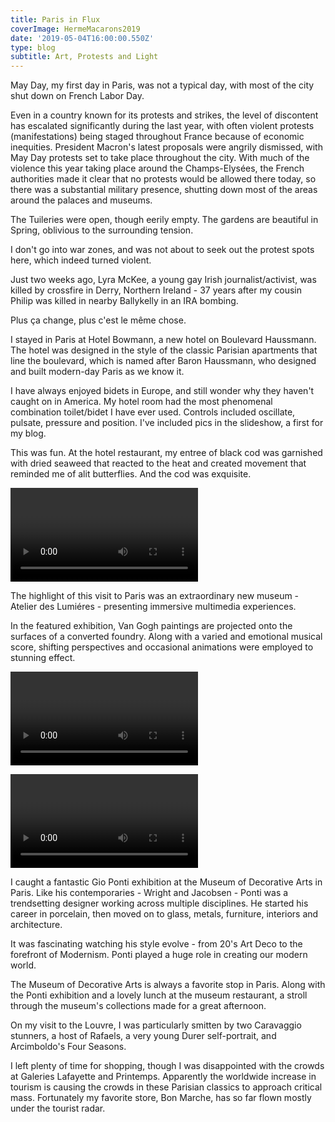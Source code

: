 ---
title: Paris in Flux
coverImage: HermeMacarons2019
date: '2019-05-04T16:00:00.550Z'
type: blog
subtitle: Art, Protests and Light
---


May Day, my first day in Paris, was not a typical day, with most of the city shut down on French Labor Day.

Even in a country known for its protests and strikes, the level of discontent has escalated significantly during the last year, with often violent protests (manifestations) being staged throughout France because of economic inequities. President Macron's latest proposals were angrily dismissed, with May Day protests set to take place throughout the city. With much of the violence this year taking place around the Champs-Elysées, the French authorities made it clear that no protests would be allowed there today, so there was a substantial military presence, shutting down most of the areas around the palaces and museums.

The Tuileries were open, though eerily empty. The gardens are beautiful in Spring, oblivious to the surrounding tension.

I don't go into war zones, and was not about to seek out the protest spots here, which indeed turned violent.

Just two weeks ago, Lyra McKee, a young gay Irish journalist/activist, was killed by crossfire in Derry, Northern Ireland -  37 years after my cousin Philip was killed in nearby Ballykelly in an IRA bombing.

Plus ça change, plus c'est le même chose.

<Paris2019SlideShow />

I stayed in Paris at Hotel Bowmann, a new hotel on Boulevard Haussmann. The hotel was designed in the style of the classic Parisian apartments that line the boulevard, which is named after Baron Haussmann, who designed and built modern-day Paris as we know it.

I have always enjoyed bidets in Europe, and still wonder why they haven't caught on in America. My hotel room had the most phenomenal combination toilet/bidet I have ever used. Controls included oscillate, pulsate, pressure and position. I've included pics in the slideshow, a first for my blog. 

<ParisHotel2019SlideShow />

This was fun. At the hotel restaurant, my entree of black cod was garnished with dried seaweed that reacted to the heat and created movement that reminded me of alit butterflies. And the cod was exquisite.

<Video
    videoSrcURL="https://www.youtube.com/embed/AGQUNjyHeBY"
    videoTitle="Moving Garnish"
 />

The highlight of this visit to Paris was an extraordinary new museum - Atelier des Lumiéres - presenting immersive multimedia experiences.

In the featured exhibition, Van Gogh paintings are projected onto the surfaces of a converted foundry. Along with a varied and emotional musical score, shifting perspectives and occasional animations were employed to stunning effect.

<Video
    videoSrcURL="https://www.youtube.com/embed/qP1B_ykEhVA"
    videoTitle="Atelier des Lumiéres - Van Gogh Pt. 1"
 />

<Video
    videoSrcURL="https://www.youtube.com/embed/d-beSsiouAY"
    videoTitle="Atelier des Lumiéres - Van Gogh Pt. 2"
 />


I caught a fantastic Gio Ponti exhibition at the Museum of Decorative Arts in Paris. Like his contemporaries - Wright and Jacobsen - Ponti was a trendsetting designer working across multiple disciplines. He started his career in porcelain, then moved on to glass, metals, furniture, interiors and architecture.

It was fascinating watching his style evolve - from 20's Art Deco to the forefront of Modernism. Ponti played a huge role in creating our modern world.

<ParisPonti2019SlideShow />

The Museum of Decorative Arts is always a favorite stop in Paris. Along with the Ponti exhibition and a lovely lunch at the museum restaurant, a stroll through the museum's collections made for a great afternoon.

<ParisArtsDecoratif2019SlideShow />

On my visit to the Louvre, I was particularly smitten by two Caravaggio stunners, a host of Rafaels, a very young Durer self-portrait, and Arcimboldo's Four Seasons.

<ParisLouvre2019SlideShow />

I left plenty of time for shopping, though I was disappointed with the crowds at Galeries Lafayette and Printemps. Apparently the worldwide increase in tourism is causing the crowds in these Parisian classics to approach critical mass.
Fortunately my favorite store, Bon Marche, has so far flown mostly under the tourist radar.

<ParisShopping2019SlideShow />

